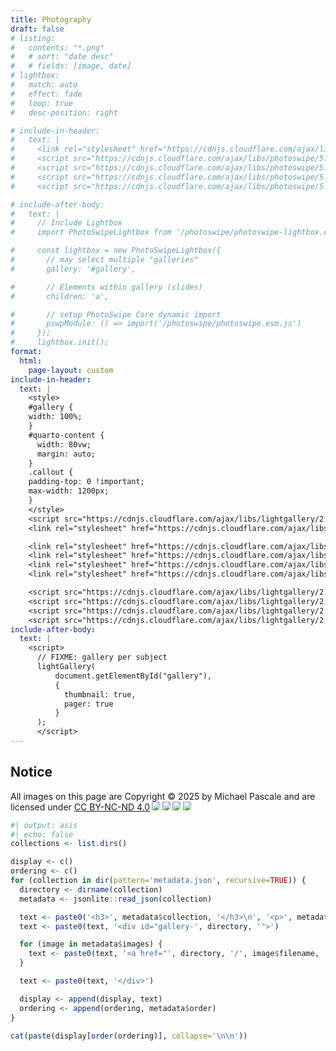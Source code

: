```yaml
---
title: Photography
draft: false
# listing:
#   contents: "*.png"
#   # sort: "date desc"
#   # fields: [image, date]
# lightbox:
#   match: auto
#   effect: fade
#   loop: true
#   desc-position: right

# include-in-header: 
#   text: |
#     <link rel="stylesheet" href="https://cdnjs.cloudflare.com/ajax/libs/photoswipe/5.4.4/photoswipe.min.css" integrity="sha512-LFWtdAXHQuwUGH9cImO9blA3a3GfQNkpF2uRlhaOpSbDevNyK1rmAjs13mtpjvWyi+flP7zYWboqY+8Mkd42xA==" crossorigin="anonymous" referrerpolicy="no-referrer" />
#     <script src="https://cdnjs.cloudflare.com/ajax/libs/photoswipe/5.4.4/photoswipe.esm.min.js" integrity="sha512-AyqbkQ0CCFXttmj38AAryPYIKEOdL6lApyzLje2dyvMwLoHv7PPXIeKS86gF4V85Gv+ZsCiOSP0yHaCXcemmaQ==" crossorigin="anonymous" referrerpolicy="no-referrer"></script>
#     <script src="https://cdnjs.cloudflare.com/ajax/libs/photoswipe/5.4.4/photoswipe-lightbox.esm.min.js" integrity="sha512-S9RkWnGja84tXKFxTN7iLVP3pUCsnfqnF+0ZK2CSOhmCqa6lxoutHUoizBVnqCIsH8HW7e/3u9HEOOwlR01TLA==" crossorigin="anonymous" referrerpolicy="no-referrer"></script>
#     <script src="https://cdnjs.cloudflare.com/ajax/libs/photoswipe/5.4.4/umd/photoswipe-lightbox.umd.min.js" integrity="sha512-D16CBrIrVF48W0Ou0ca3D65JFo/HaEAjTugBXeWS/JH+1KNu54ZOtHPccxJ7PQ44rTItUT6DSI6xNL+U34SuuQ==" crossorigin="anonymous" referrerpolicy="no-referrer"></script>
#     <script src="https://cdnjs.cloudflare.com/ajax/libs/photoswipe/5.4.4/umd/photoswipe.umd.min.js" integrity="sha512-BXwwGU7zCXVgpT2jpXnTbioT9q1Byf7NEXVxovTZPlNvelL2I/4LjOaoiB2a19L+g5za8RbkoJFH4fMPQcjFFw==" crossorigin="anonymous" referrerpolicy="no-referrer"></script>

# include-after-body:
#   text: |
#     // Include Lightbox 
#     import PhotoSwipeLightbox from '/photoswipe/photoswipe-lightbox.esm.js';

#     const lightbox = new PhotoSwipeLightbox({
#       // may select multiple "galleries"
#       gallery: '#gallery',

#       // Elements within gallery (slides)
#       children: 'a',

#       // setup PhotoSwipe Core dynamic import
#       pswpModule: () => import('/photoswipe/photoswipe.esm.js')
#     });
#     lightbox.init();
format: 
  html:
    page-layout: custom
include-in-header: 
  text: |
    <style>
    #gallery {
    width: 100%;
    }
    #quarto-content {
      width: 80vw;
      margin: auto;
    }
    .callout {
    padding-top: 0 !important;
    max-width: 1200px;
    }
    </style>
    <script src="https://cdnjs.cloudflare.com/ajax/libs/lightgallery/2.8.3/lightgallery.min.js" integrity="sha512-n02TbYimj64qb98ed5WwkNiSw/i9Xlvv4Ehvhg0jLp3qMAMWCYUHbOMbppZ0vimtyiyw9NqNqxUZC4hq86f4aQ==" crossorigin="anonymous" referrerpolicy="no-referrer"></script>
    <link rel="stylesheet" href="https://cdnjs.cloudflare.com/ajax/libs/lightgallery/2.8.3/css/lightgallery-bundle.min.css" integrity="sha512-fXavT4uA4L0uTUFHC275D7zd751ohbSuD6VUMc5JysWfmR+NxTI3w7etE7N9hjTETcoh0w0V+24Cel4xXnqvCg==" crossorigin="anonymous" referrerpolicy="no-referrer" />

    <link rel="stylesheet" href="https://cdnjs.cloudflare.com/ajax/libs/lightgallery/2.8.3/css/lg-zoom.min.css" integrity="sha512-S/hU6dGSK3D7SRpCvRF/IEufIr6Ikgp5vDiJarhdeFGEnw36hWZ6gVBjnwBbzjA+NEP7D8Gdm+5LL1HEsyiB1w==" crossorigin="anonymous" referrerpolicy="no-referrer" />
    <link rel="stylesheet" href="https://cdnjs.cloudflare.com/ajax/libs/lightgallery/2.8.3/css/lg-fullscreen.min.css" integrity="sha512-JlgW3xkdBcsdFiSfFk5Cfj3sTgo3hA63/lPmZ4SXJegICSLcH43BuwDNlC9fqoUy2h3Tma8Eo48xlZ5XMjM+aQ==" crossorigin="anonymous" referrerpolicy="no-referrer" />
    <link rel="stylesheet" href="https://cdnjs.cloudflare.com/ajax/libs/lightgallery/2.8.3/css/lg-thumbnail.min.css" integrity="sha512-rKuOh3xlF/027KUPuMok0ESsZ2zWPRzkniD3n5zZKCAtbiVkYw66DR4KtVAGf8dLPLr5DdyQs05BlSmEyXctkQ==" crossorigin="anonymous" referrerpolicy="no-referrer" />
    <link rel="stylesheet" href="https://cdnjs.cloudflare.com/ajax/libs/lightgallery/2.8.3/css/lg-pager.min.css" integrity="sha512-F4gJy0MBz7nwvFMIYNeap+CXaVQY0Y9pwsn/Up4mvOfjYD50u+8D7jIVZBkeHV7hZ2xjhY8uJRMkRzWQBvznRw==" crossorigin="anonymous" referrerpolicy="no-referrer" />

    <script src="https://cdnjs.cloudflare.com/ajax/libs/lightgallery/2.8.3/plugins/fullscreen/lg-fullscreen.min.js" integrity="sha512-d/EbIxiQq9RUy7FPFpf782bw3OQKXR90SwMSiNorOP5En9rbpnSDzkJZXpSKLBCNMmdSd5UOeWzYUIStpack6g==" crossorigin="anonymous" referrerpolicy="no-referrer"></script>
    <script src="https://cdnjs.cloudflare.com/ajax/libs/lightgallery/2.8.3/plugins/pager/lg-pager.min.js" integrity="sha512-Xq5s/hZuM130Q8GMlIhnAk0n6tqPBPAZF7hcCX19bDBwHglGTTp7vES1PggSwUmdiGjyp2sEudUrMOv/ss1aqQ==" crossorigin="anonymous" referrerpolicy="no-referrer"></script>
    <script src="https://cdnjs.cloudflare.com/ajax/libs/lightgallery/2.8.3/plugins/thumbnail/lg-thumbnail.min.js" integrity="sha512-jZxB8WysJ6S6e4Hz5IZpAzR1WiflBl0hBxriHGlLkUN32T18+rD1aLNifa1KTll/zx8lIfWVP1NqEjHi/Khy5w==" crossorigin="anonymous" referrerpolicy="no-referrer"></script>
    <script src="https://cdnjs.cloudflare.com/ajax/libs/lightgallery/2.8.3/plugins/zoom/lg-zoom.min.js" integrity="sha512-fwxc/NvaA3du4ZRE6J/Ilrqi2xwOB1QfHBR4neA+ha13/pkweiRfPgBiV4VbfAf/Vi3rXAXdQ3zexUJ1V2bWrg==" crossorigin="anonymous" referrerpolicy="no-referrer"></script>
include-after-body: 
  text: |
    <script>
      // FIXME: gallery per subject
      lightGallery(
          document.getElementById("gallery"),
          {
            thumbnail: true,
            pager: true
          }
      );
      </script>
---
```


::: {.callout-note}
## Notice

All images on this page are Copyright © 2025 by Michael Pascale and are licensed under <a href="https://creativecommons.org/licenses/by-nc-nd/4.0/">CC BY-NC-ND 4.0</a><img src="https://mirrors.creativecommons.org/presskit/icons/cc.svg" style="max-width: 1em;max-height:1em;margin-left: .2em;"/><img src="https://mirrors.creativecommons.org/presskit/icons/by.svg" style="max-width: 1em;max-height:1em;margin-left: .2em;"/><img src="https://mirrors.creativecommons.org/presskit/icons/nc.svg" style="max-width: 1em;max-height:1em;margin-left: .2em;"/><img src="https://mirrors.creativecommons.org/presskit/icons/nd.svg" style="max-width: 1em;max-height:1em;margin-left: .2em;"/>
:::

```r
#| output: asis
#| echo: false
collections <- list.dirs()

display <- c()
ordering <- c()
for (collection in dir(pattern='metadata.json', recursive=TRUE)) {
  directory <- dirname(collection)
  metadata <- jsonlite::read_json(collection)

  text <- paste0('<h3>', metadata$collection, '</h3>\n', '<p>', metadata$description, '</p>\n')
  text <- paste0(text, '<div id="gallery-', directory, '">')

  for (image in metadata$images) {
    text <- paste0(text, '<a href="', directory, '/', image$filename, '"><img src="thumbs/', image$filename, '" group="', directory, '"></a>')
  }

  text <- paste0(text, '</div>')

  display <- append(display, text)
  ordering <- append(ordering, metadata$order)
}

cat(paste(display[order(ordering)], collapse='\n\n'))
```